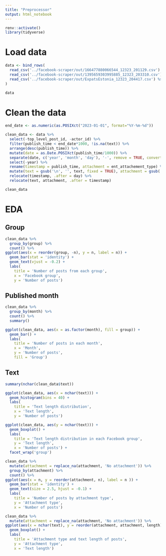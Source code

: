 ```yaml
---
title: "Preprocessor"
output: html_notebook
---
```


```r
renv::activate()
library(tidyverse)
```

# Load data

```r
data <- bind_rows(
  read_csv('../facebook-scraper/out/166477880066544_12323_201129.csv') %>% mutate(group = 'Expats in Tallinn/Estonia'),
  read_csv('../facebook-scraper/out/1395659303995885_12323_203310.csv') %>% mutate(group = 'Expats in Tallinn, Estonia'),
  read_csv('../facebook-scraper/out/ExpatsEstonia_12323_204417.csv') %>% mutate(group = 'Expats & Foreigners in Estonia')
)

data
```

# Clean the data

```r
end_date <- as.numeric(as.POSIXct("2023-01-01", format="%Y-%m-%d"))

clean_data <- data %>%
  select(-top_level_post_id, -actor_id) %>%
  filter(publish_time < end_date*1000, !is.na(text)) %>%
  arrange(desc(publish_time)) %>%
  mutate(date = as.Date.POSIXct(publish_time/1000)) %>%
  separate(date, c('year', 'month', 'day'), '-', remove = TRUE, convert = TRUE) %>%
  select(-year) %>%
  rename(timestamp = publish_time, attachment = ent_attachement_type) %>%
  mutate(text = gsub('\n', '', text, fixed = TRUE), attachment = gsub('Attachment', '', attachment, fixed = TRUE)) %>%
  relocate(timestamp, .after = day) %>%
  relocate(text, attachment, .after = timestamp)

clean_data
```

# EDA

## Group


```r
clean_data %>%
  group_by(group) %>%
  count() %>%
ggplot(aes(x = reorder(group, -n), y = n, label = n)) +
  geom_bar(stat = 'identity') +
  geom_text(vjust = -0.2) +
  labs(
    title = 'Number of posts from each group',
    x = 'Facebook group',
    y = 'Number of posts')
```

## Published month

```r
clean_data %>%
  group_by(month) %>%
  count() %>%
  summary()
```

```r
ggplot(clean_data, aes(x = as.factor(month), fill = group)) +
  geom_bar() +
  labs(
    title = 'Number of posts in each month',
    x = 'Month',
    y = 'Number of posts',
    fill = 'Group')
```

## Text

```r
summary(nchar(clean_data$text))
```


```r
ggplot(clean_data, aes(x = nchar(text))) +
  geom_histogram(bins = 40) +
  labs(
    title = 'Text length distribution',
    x = 'Text length',
    y = 'Number of posts')
```
```r
ggplot(clean_data, aes(y = nchar(text))) +
  geom_boxplot() +
  labs(
    title = 'Text length distribution in each Facebook group',
    y = 'Text length',
    x = 'Number of posts') +
  facet_wrap('group')
```

```r
clean_data %>%
  mutate(attachment = replace_na(attachment, 'No attachment')) %>%
  group_by(attachment) %>%
  count() %>%
ggplot(aes(x = n, y = reorder(attachment, n), label = n )) +
  geom_bar(stat = 'identity') +
  geom_text(size = 2.5, hjust = -0.1) +
  labs(
    title = 'Number of posts by attachment type',
    y = 'Attachment type',
    x = 'Number of posts')
```

```r
clean_data %>%
  mutate(attachment = replace_na(attachment, 'No attachment')) %>%
ggplot(aes(x = nchar(text), y = reorder(attachment, attachment, length))) +
  geom_boxplot() +
  labs(
    title = 'Attachment type and text length of posts',
    y = 'Attachment type',
    x = 'Text length')
```